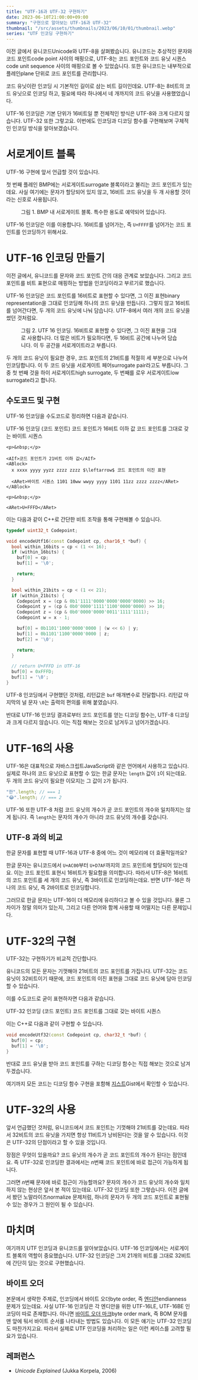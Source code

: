 ```yaml
---
title: "UTF-16과 UTF-32 구현하기"
date: 2023-06-10T21:00:00+09:00
summary: "구현으로 알아보는 UTF-16과 UTF-32"
thumbnail: "/src/assets/thumbnails/2023/06/10/01/thumbnail.webp"
series: "UTF 인코딩 구현하기"
---
```






<PostLink href="/2023/06/09/01">이전 글</PostLink>에서 유니코드<L>Unicode</L>와 UTF-8을 살펴봤습니다.
유니코드는 추상적인 문자와 코드 포인트<L>code point</L> 사이의 매핑으로, UTF-8는 코드 포인트와 코드 유닛 시퀀스<L>code unit sequence</L> 사이의 매핑으로 볼 수 있었습니다.
또한 유니코드는 내부적으로 플레인<L>plane</L> 단위로 코드 포인트를 관리합니다.

코드 유닛이란 인코딩 시 기본적인 길이로 삼는 비트 길이인데요.
UTF-8는 8비트의 코드 유닛으로 인코딩 하고, 필요에 따라 하나에서 네 개까지의 코드 유닛을 사용했었습니다.

UTF-16 인코딩은 기본 단위가 16비트일 뿐 전체적인 방식은 UTF-8와 크게 다르지 않습니다.
UTF-32 또한 그렇고요.
이번에도 인코딩과 디코딩 함수를 구현해보며 구체적인 인코딩 방식을 알아보겠습니다.



# 서로게이트 블록

UTF-16 구현에 앞서 언급할 것이 있습니다.

첫 번째 플레인 BMP에는 서로게이트<L>surrogate</L> 블록이라고 불리는 코드 포인트가 있는데요.
사실 여기에는 문자가 할당되어 있지 않고, 16비트 코드 유닛을 두 개 사용할 것이라는 신호로 사용됩니다.

<Figure src={fig1} alt="Surrogate block in BMP">
  <FigureCaption slot="caption">그림 1. BMP 내 서로게이트 블록. 특수한 용도로 예약되어 있습니다.</FigureCaption>
</Figure>

UTF-16 인코딩은 이를 이용합니다.
16비트를 넘어가는, 즉 `U+FFFF`를 넘어가는 코드 포인트를 인코딩하기 위해서요.



# UTF-16 인코딩 만들기

이전 글에서, 유니코드를 문자와 코드 포인트 간의 대응 관계로 보았습니다.
그리고 코드 포인트를 비트 표현으로 매핑하는 방법을 인코딩이라고 부르기로 했습니다.

UTF-16 인코딩은 코드 포인트를 16비트로 표현할 수 있다면, 그 이진 표현<L>binary representation</L>을 그대로 인코딩해 하나의 코드 유닛을 만듭니다.
그렇지 않고 16비트를 넘어간다면, 두 개의 코드 유닛에 나눠 담습니다.
UTF-8에서 여러 개의 코드 유닛을 썼던 것처럼요.

<Figure src={fig2} alt="utf-16 encoding">
  <FigureCaption slot="caption">그림 2. UTF 16 인코딩. 16비트로 표현할 수 있다면, 그 이진 표현을 그대로 사용합니다. 더 많은 비트가 필요하다면, 두 16비트 공간에 나누어 담습니다. 이 두 공간을 서로게이트라고 부릅니다.</FigureCaption>
</Figure>

두 개의 코드 유닛이 필요한 경우, 코드 포인트의 21비트를 적절히 세 부분으로 나누어 인코딩합니다.
이 두 코드 유닛을 서로게이트 페어<L>surrogate pair</L>라고도 부릅니다.
그 중 첫 번째 것을 하이 서로게이트<L>high surrogate</L>, 두 번째를 로우 서로게이트<L>low surrogate</L>라고 합니다.

## 수도코드 및 구현

UTF-16 인코딩을 수도코드로 정리하면 다음과 같습니다.

<Alg>
  <AK>UTF-16 인코딩</AK> (코드 포인트)
  <ABlock>
    <AIf>코드 포인트가 16비트 이하 값</AIf>
    <ABlock>
      <ARet>코드 포인트를 그대로 갖는 바이트 시퀀스</ARet>
    </ABlock>

    <p>&nbsp;</p>

    <AIf>코드 포인트가 21비트 이하 값</AIf>
    <ABlock>
      x xxxx yyyy yyzz zzzz zzzz $\leftarrow$ 코드 포인트의 이진 표현

      <ARet>바이트 시퀀스 1101 10ww wwyy yyyy 1101 11zz zzzz zzzz</ARet>
    </ABlock>

    <p>&nbsp;</p>

    <ARet>U+FFFD</ARet>
  </ABlock>
</Alg>

이는 다음과 같이 C++로 간단한 비트 조작을 통해 구현해볼 수 있습니다.

```cpp
typedef uint32_t Codepoint;

void encodeUtf16(const Codepoint cp, char16_t *buf) {
  bool within_16bits = cp < (1 << 16);
  if (within_16bits) {
    buf[0] = cp;
    buf[1] = '\0';

    return;
  }

  bool within_21bits = cp < (1 << 21);
  if (within_21bits) {
    Codepoint x = (cp & 0b1'1111'0000'0000'0000'0000) >> 16;
    Codepoint y = (cp & 0b0'0000'1111'1100'0000'0000) >> 10;
    Codepoint z = (cp & 0b0'0000'0000'0011'1111'1111);
    Codepoint w = x - 1;

    buf[0] = 0b1101'1000'0000'0000 | (w << 6) | y;
    buf[1] = 0b1101'1100'0000'0000 | z;
    buf[2] = '\0';

    return;
  }

  // return U+FFFD in UTF-16
  buf[0] = 0xFFFD;
  buf[1] = '\0';
}
```

UTF-8 인코딩에서 구현했던 것처럼, 리턴값은 `buf` 매개변수로 전달합니다.
리턴값 마지막의 널 문자 `\0`는 출력의 편의를 위해 붙였습니다.

반대로 UTF-16 인코딩 결과로부터 코드 포인트를 얻는 디코딩 함수는, UTF-8 디코딩과 크게 다르지 않습니다.
이는 직접 해보는 것으로 남겨두고 넘어가겠습니다.



# UTF-16의 사용

UTF-16은 대표적으로 자바스크립트<L>JavaScript</L>와 같은 언어에서 사용하고 있습니다.
실제로 하나의 코드 유닛으로 표현할 수 있는 한글 문자는 `length` 값이 `1`이 되는데요.
두 개의 코드 유닛이 필요한 이모지는 그 값이 `2`가 됩니다.

```javascript
"한".length; // === 1
"😂".length; // === 2
```

UTF-16 또한 UTF-8 처럼 코드 유닛의 개수가 곧 코드 포인트의 개수와 일치하지는 않게 됩니다.
즉 `length`는 문자의 개수가 아니라 코드 유닛의 개수를 갖습니다.

## UTF-8 과의 비교

한글 문자를 표현할 때 UTF-16과 UTF-8 중에 어느 것이 메모리에 더 효율적일까요?

한글 문자는 유니코드에서 `U+AC00`부터 `U+D7AF`까지의 코드 포인트에 할당되어 있는데요.
이는 코드 포인트 표현시 16비트가 필요함을 의미합니다.
따라서 UTF-8은 16비트의 코드 포인트를 세 개의 코드 유닛, 즉 3바이트로 인코딩하는데요.
반면 UTF-16은 하나의 코드 유닛, 즉 2바이트로 인코딩합니다.

그러므로 한글 문자는 UTF-16이 더 메모리에 유리하다고 볼 수 있을 것입니다.
물론 그 차이가 정말 의미가 있는지, 그리고 다른 언어와 함께 사용할 때 어떨지는 다른 문제입니다.



# UTF-32의 구현

UTF-32는 구현하기가 비교적 간단합니다.

유니코드의 모든 문자는 기껏해야 21비트의 코드 포인트를 가집니다.
UTF-32는 코드유닛이 32비트이기 때문에, 코드 포인트의 이진 표현을 그대로 코드 유닛에 담아 인코딩할 수 있습니다.

이를 수도코드로 굳이 표현하자면 다음과 같습니다.

<Alg>
  <AK>UTF-32 인코딩</AK> (코드 포인트)
  <ABlock>
    <ARet>코드 포인트를 그대로 갖는 바이트 시퀀스</ARet>
  </ABlock>
</Alg>

이는 C++로 다음과 같이 구현할 수 있습니다.

```cpp
void encodeUtf32(const Codepoint cp, char32_t *buf) {
  buf[0] = cp;
  buf[1] = '\0';
}
```

반대로 코드 유닛을 받아 코드 포인트를 구하는 디코딩 함수는 직접 해보는 것으로 남겨두겠습니다.

여기까지 모든 코드는 디코딩 함수 구현을 포함해 [지스트][gist]<L>Gist</L>에서 확인할 수 있습니다.

[gist]: https://gist.github.com/wcho21/5bb039c1312cfe2aa0dc3c913d8dee75


# UTF-32의 사용

앞서 언급했던 것처럼, 유니코드에서 코드 포인트는 기껏해야 21비트를 갖는데요.
따라서 32비트의 코드 유닛을 가지면 항상 11비트가 낭비된다는 것을 알 수 있습니다.
이것은 UTF-32의 단점이라고 할 수 있을 것입니다.

장점은 무엇이 있을까요?
코드 유닛의 개수가 곧 코드 포인트의 개수가 된다는 점인데요.
즉 UTF-32로 인코딩한 결과에서는 $n$번째 코드 포인트에 바로 접근이 가능하게 됩니다.

그러면 $n$번째 문자에 바로 접근이 가능할까요?
문자의 개수가 코드 유닛의 개수와 일치하지 않는 현상은 앞서 본 적이 있는데요.
UTF-32 인코딩 또한 그렇습니다.
이전 글에서 봤던 노말라이즈<L>normalize</L> 문제처럼, 하나의 문자가 두 개의 코드 포인트로 표현될 수 있는 경우가 그 원인이 될 수 있습니다.



# 마치며

여기까지 UTF 인코딩과 유니코드를 알아보았습니다.
UTF-16 인코딩에서는 서로게이트 블록의 역할이 중요했습니다.
UTF-32 인코딩은 그저 21개의 비트를 그대로 32비트에 간단히 담는 것으로 구현했습니다.

## 바이트 오더

본문에서 생략한 주제로, 인코딩에서 바이트 오더<L>byte order</L>, 즉 [엔디안][wp-endian]<L>endianness</L> 문제가 있는데요.
사실 UTF-16 인코딩은 각 엔디안을 위한 UTF-16LE, UTF-16BE 인코딩이 따로 존재합니다.
아니면 [바이트 오더 마크][wp-bom]<L>byte order mark</L>, 즉 BOM 문자를 맨 앞에 둬서 바이트 순서를 나타내는 방법도 있습니다.
이 모든 얘기는 UTF-32 인코딩도 마찬가지고요.
따라서 실제로 UTF 인코딩을 처리하는 일은 이런 케이스를 고려할 필요가 있습니다.

[wp-endian]: https://ko.wikipedia.org/wiki/%EC%97%94%EB%94%94%EC%96%B8
[wp-bom]: https://ko.wikipedia.org/wiki/%EB%B0%94%EC%9D%B4%ED%8A%B8_%EC%88%9C%EC%84%9C_%ED%91%9C%EC%8B%9D

## 레퍼런스

- *Unicode Explained* (Jukka Korpela, 2006)
